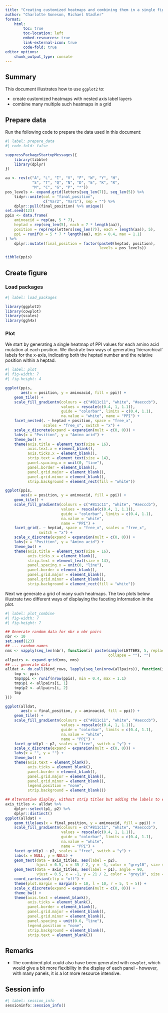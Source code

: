 ```yaml
---
title: "Creating customized heatmaps and combining them in a single figure"
author: "Charlotte Soneson, Michael Stadler"
format:
    html:
        toc: true
        toc-location: left
        embed-resources: true
        link-external-icon: true
        code-fold: true
editor_options: 
    chunk_output_type: console
---
```


## Summary

This document illustrates how to use `ggplot2` to:

- create customized heatmaps with nested axis label layers
- combine many multiple such heatmaps in a grid


## Prepare data

Run the following code to prepare the data used in this document:

```r
#| label: prepare_data
#| code-fold: false

suppressPackageStartupMessages({
    library(tibble)
    library(dplyr)
})

aa <- rev(c("A", "L", "I", "V", "F", "W", "Y", "H", 
            "S", "T", "Q", "N", "D", "E", "K", "R", 
            "M", "C", "G", "P", "*"))
pos_levels <- expand.grid(letters[seq_len(7)], seq_len(5)) %>%
    tidyr::unite(col = "final_position", 
                 c("Var2", "Var1"), sep = "") %>%
    dplyr::pull(final_position) %>% unique()
set.seed(123)
ppis <- data.frame(
    aminoacid = rep(aa, 5 * 7),
    heptad = rep(seq_len(5), each = 7 * length(aa)),
    position = rep(rep(letters[seq_len(7)], each = length(aa)), 5),
    ppi = runif(n = 5 * 7 * length(aa), min = 0.4, max = 1.1)
) %>%
    dplyr::mutate(final_position = factor(paste0(heptad, position), 
                                          levels = pos_levels))

tibble(ppis)
```


## Create figure

### Load packages
```r
#| label: load_packages

library(ggplot2)
library(cowplot)
library(scales)
library(ggh4x)
```


### Plot

We start by generating a single heatmap of PPI values for each amino acid 
mutation at each position. We illustrate two ways of generating 
'hierarchical' labels for the x-axis, indicating both the heptad number and the 
relative position within a heptad. 

```r
#| label: plot
#| fig-width: 7
#| fig-height: 4

ggplot(ppis,
       aes(x = position, y = aminoacid, fill = ppi)) + 
    geom_tile() + 
    scale_fill_gradientn(colours = c("#811c11", "white", "#aecccb"), 
                         values = rescale(c(0.4, 1, 1.1)),
                         guide = "colorbar", limits = c(0.4, 1.1), 
                         na.value = "white", name = "PPI") + 
    facet_nested(. ~ heptad + position, space = "free_x", 
                 scales = "free_x", switch = "x") +
    scale_x_discrete(expand = expansion(mult = c(0, 0))) + 
    labs(x = "Position", y = "Amino acid") + 
    theme_bw() + 
    theme(axis.title = element_text(size = 16), 
          axis.text.x = element_blank(),
          axis.ticks.x = element_blank(),
          strip.text = element_text(size = 14),
          panel.spacing.x = unit(0, "line"), 
          panel.border = element_blank(),
          panel.grid.major = element_blank(), 
          panel.grid.minor = element_blank(),
          strip.background = element_rect(fill = "white"))

ggplot(ppis,
       aes(x = position, y = aminoacid, fill = ppi)) + 
    geom_tile() + 
    scale_fill_gradientn(colours = c("#811c11", "white", "#aecccb"), 
                         values = rescale(c(0.4, 1, 1.1)),
                         guide = "colorbar", limits = c(0.4, 1.1), 
                         na.value = "white", 
                         name = "PPI") + 
    facet_grid(. ~ heptad, space = "free_x", scales = "free_x", 
               switch = "x") +
    scale_x_discrete(expand = expansion(mult = c(0, 0))) + 
    labs(x = "Position", y = "Amino acid") + 
    theme_bw() + 
    theme(axis.title = element_text(size = 16), 
          axis.ticks.x = element_blank(),
          strip.text = element_text(size = 14),
          panel.spacing.x = unit(0, "line"), 
          panel.border = element_blank(),
          panel.grid.major = element_blank(), 
          panel.grid.minor = element_blank(),
          strip.background = element_rect(fill = "white"))
```

Next we generate a grid of many such heatmaps. The two plots below illustrate
two different ways of displaying the faceting information in the plot.

```r
#| label: plot_combine
#| fig-width: 7
#| fig-height: 7

## Generate random data for nbr x nbr pairs
nbr <- 10
set.seed(123)
## ... random names
nms <- vapply(seq_len(nbr), function(i) paste(sample(LETTERS, 5, replace = TRUE), 
                                              collapse = ""), "")
allpairs <- expand.grid(nms, nms)
## ... generate data
alldat <- do.call(bind_rows, lapply(seq_len(nrow(allpairs)), function(i) {
    tmp <- ppis
    tmp$ppi <- runif(nrow(ppis), min = 0.4, max = 1.1)
    tmp$p1 <- allpairs[i, 1]
    tmp$p2 <- allpairs[i, 2]
    tmp
}))

ggplot(alldat,
       aes(x = final_position, y = aminoacid, fill = ppi)) + 
    geom_tile() + 
    scale_fill_gradientn(colours = c("#811c11", "white", "#aecccb"), 
                         values = rescale(c(0.4, 1, 1.1)),
                         guide = "colorbar", limits = c(0.4, 1.1), 
                         na.value = "white", 
                         name = "PPI") + 
    facet_grid(p1 ~ p2, scales = "free", switch = "y") + 
    scale_x_discrete(expand = expansion(mult = c(0, 0))) + 
    labs(x = "", y = "") + 
    theme_bw() + 
    theme(axis.text = element_blank(),
          axis.ticks = element_blank(),
          panel.border = element_blank(),
          panel.grid.major = element_blank(), 
          panel.grid.minor = element_blank(),
          legend.position = "none",
          strip.background = element_blank())

## Alternative display, without strip titles but adding the labels to each panel
axis_titles <- alldat %>%
    dplyr::select(p1, p2) %>%
    dplyr::distinct()
ggplot(alldat) + 
    geom_tile(aes(x = final_position, y = aminoacid, fill = ppi)) + 
    scale_fill_gradientn(colours = c("#811c11", "white", "#aecccb"), 
                         values = rescale(c(0.4, 1, 1.1)),
                         guide = "colorbar", limits = c(0.4, 1.1), 
                         na.value = "white", 
                         name = "PPI") + 
    facet_grid(p1 ~ p2, scales = "free", switch = "y") + 
    labs(x = NULL, y = NULL) + 
    geom_text(data = axis_titles, aes(label = p2), 
              hjust = 0.5, x = 35 / 2, y = -1, color = "grey10", size = 2) + 
    geom_text(data = axis_titles, aes(label = p1), angle = 90, 
              vjust = 0.5, x = -1, y = 21 / 2, color = "grey10", size = 2) + 
    coord_cartesian(clip = "off") + 
    theme(plot.margin = margin(b = 10, l = 10, r = 5, t = 5)) + 
    scale_x_discrete(expand = expansion(mult = c(0, 0))) + 
    theme_bw() + 
    theme(axis.text = element_blank(),
          axis.ticks = element_blank(),
          panel.border = element_blank(),
          panel.grid.major = element_blank(), 
          panel.grid.minor = element_blank(),
          panel.spacing = unit(0.6, "line"), 
          legend.position = "none",
          strip.background = element_blank(),
          strip.text = element_blank())
```

## Remarks

* The combined plot could also have been generated with `cowplot`, which would 
give a bit more flexibility in the display of each panel - however, with many 
panels, it is a lot more resource intensive. 

## Session info

```r
#| label: session_info
sessioninfo::session_info()
```
